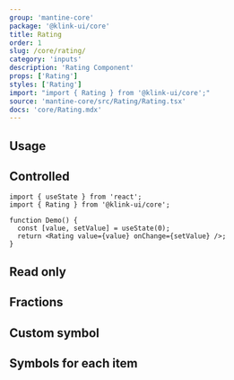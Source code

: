 ```yaml
---
group: 'mantine-core'
package: '@klink-ui/core'
title: Rating
order: 1
slug: /core/rating/
category: 'inputs'
description: 'Rating Component'
props: ['Rating']
styles: ['Rating']
import: "import { Rating } from '@klink-ui/core';"
source: 'mantine-core/src/Rating/Rating.tsx'
docs: 'core/Rating.mdx'
---
```



## Usage

<Demo data={RatingDemos.configurator} />

## Controlled

```tsx
import { useState } from 'react';
import { Rating } from '@klink-ui/core';

function Demo() {
  const [value, setValue] = useState(0);
  return <Rating value={value} onChange={setValue} />;
}
```

## Read only

<Demo data={RatingDemos.readOnly} />

## Fractions

<Demo data={RatingDemos.fractions} />

## Custom symbol

<Demo data={RatingDemos.symbol} />

## Symbols for each item

<Demo data={RatingDemos.customSymbol} />
